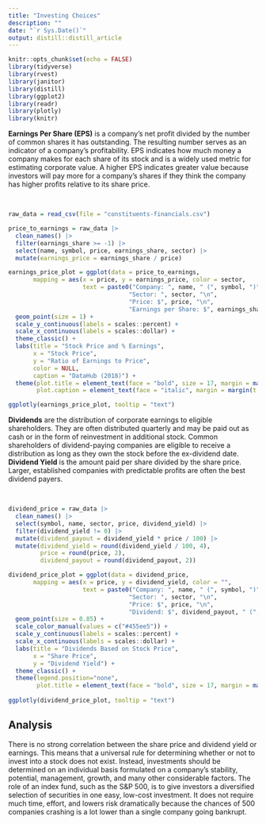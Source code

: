 ```yaml
---
title: "Investing Choices"
description: ""
date: "`r Sys.Date()`"
output: distill::distill_article
---
```


```r
knitr::opts_chunk$set(echo = FALSE)
library(tidyverse)
library(rvest)
library(janitor)
library(distill)
library(ggplot2)
library(readr)
library(plotly)
library(knitr)
```

**Earnings Per Share (EPS)** is a company's net profit divided by the number of common shares it has outstanding. The resulting number serves as an indicator of a company's profitability. EPS indicates how much money a company makes for each share of its stock and is a widely used metric for estimating corporate value. A higher EPS indicates greater value because investors will pay more for a company's shares if they think the company has higher profits relative to its share price.  

&nbsp;  

```r
raw_data = read_csv(file = "constituents-financials.csv")

price_to_earnings = raw_data |> 
  clean_names() |> 
  filter(earnings_share >= -1) |> 
  select(name, symbol, price, earnings_share, sector) |> 
  mutate(earnings_price = earnings_share / price)

earnings_price_plot = ggplot(data = price_to_earnings,
       mapping = aes(x = price, y = earnings_price, color = sector,
                     text = paste0("Company: ", name, " (", symbol, ")", "\n",
                                  "Sector: ", sector, "\n",
                                  "Price: $", price, "\n",
                                  "Earnings per Share: $", earnings_share, " (", round(earnings_price * 100, 2), "%)"))) +
  geom_point(size = 1) +
  scale_y_continuous(labels = scales::percent) +
  scale_x_continuous(labels = scales::dollar) +
  theme_classic() +
  labs(title = "Stock Price and % Earnings",
       x = "Stock Price",
       y = "Ratio of Earnings to Price",
       color = NULL,
       caption = "DataHub (2018)") +
  theme(plot.title = element_text(face = "bold", size = 17, margin = margin(b = 10)),
        plot.caption = element_text(face = "italic", margin = margin(t = 15)))

ggplotly(earnings_price_plot, tooltip = "text")
```

**Dividends** are the distribution of corporate earnings to eligible shareholders. They are often distributed quarterly and may be paid out as cash or in the form of reinvestment in additional stock. Common shareholders of dividend-paying companies are eligible to receive a distribution as long as they own the stock before the ex-dividend date. **Dividend Yield** is the amount paid per share divided by the share price. Larger, established companies with predictable profits are often the best dividend payers. 

&nbsp;  

```r
dividend_price = raw_data |> 
  clean_names() |> 
  select(symbol, name, sector, price, dividend_yield) |> 
  filter(dividend_yield != 0) |> 
  mutate(dividend_payout = dividend_yield * price / 100) |> 
  mutate(dividend_yield = round(dividend_yield / 100, 4),
         price = round(price, 2),
         dividend_payout = round(dividend_payout, 2))

dividend_price_plot = ggplot(data = dividend_price,
       mapping = aes(x = price, y = dividend_yield, color = "",
                     text = paste0("Company: ", name, " (", symbol, ")", "\n",
                                  "Sector: ", sector, "\n",
                                  "Price: $", price, "\n",
                                  "Dividend: $", dividend_payout, " (", dividend_yield * 100, "%)"))) +
  geom_point(size = 0.85) + 
  scale_color_manual(values = c("#455ee5")) +
  scale_y_continuous(labels = scales::percent) +
  scale_x_continuous(labels = scales::dollar) +
  labs(title = "Dividends Based on Stock Price",
       x = "Share Price",
       y = "Dividend Yield") +
  theme_classic() +
  theme(legend.position="none",
        plot.title = element_text(face = "bold", size = 17, margin = margin(b = 10)))
  
ggplotly(dividend_price_plot, tooltip = "text")
```

## Analysis

There is no strong correlation between the share price and dividend yield or earnings. This means that a universal rule for determining whether or not to invest into a stock does not exist. Instead, investments should be determined on an individual basis formulated on a company's stability, potential, management, growth, and many other considerable factors. The role of an index fund, such as the S&P 500, is to give investors a diversified selection of securities in one easy, low-cost investment. It does not require much time, effort, and lowers risk dramatically because the chances of 500 companies crashing is a lot lower than a single company going bankrupt. 